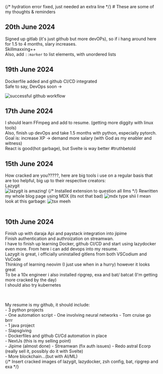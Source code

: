 
<Navbar />
{/* hydration error fixed, just needed an extra line */}
# These are some of my thoughts & reminders<br />

## 20th June 2024
Signed up gitlab (it's just github but more devOPs), so if i hang around here for 1.5 to 4 months, slary increases.<br />
Skillmaxxing++<br />
Also, add `::marker` to list elements, with unordered lists
## 19th June 2024
Dockerfile added and github CI/CD integrated<br/>
Safe to say, DevOps soon -><br />

![successful github workflow](/thoughts/Screenshot_2024-06-19_21_09_05.png)
## 17th June 2024
I should learn FFmpeg and add to resume. (getting more diggity with linux tools)<br />
Also, finish up devOps and take 1.5 months with python, especially pytorch.<br />
Goal is: increase XP -> demand more salary (with God as my enabler and witness)<br/>
React is good(hot garbage), but Svelte is way better #truthbetold<br />
## 15th June 2024
How cracked are you?????, here are big tools i use on a regular basis that are too helpful, big up to their respective creators:<br />
Lazygit<br/>
![lazygit is amazing!](/thoughts/Screenshot_2024-06-16_21_54_29.png)
{/* Installed extension to question all llms */}
Rewritten my whole blog page using MDX (its not that bad)
![mdx type shii](/thoughts/Screenshot_2024-06-17_09_23_06.png)
I mean look at this garbage:
![tsx meeh](/thoughts/Screenshot_2024-06-17_09_25_29.png)
<br /><br />

## 10th June 2024<br />
Finish up with daraja Api and paystack integration into jipime<br />
Finish authentication and authroization on streamwan.<br />
I have to finish up learning Docker, github CI/CD and start using lazydocker even more. From here i can add devops into my resume.<br />
Lazygit is great, i officially uninstalled gitlens from both VSCodium and VsCode<br />
Thinking of learning neovim (I just use when in a hurry) however it looks great<br />
To be a 10x engineer i also installed ripgrep, exa and bat/ batcat (I'm getting more cracked by the day)<br />
I should also try kubernetes<br /><br /><br />

My resume is my github, it should include:<br />
    - 3 python projects<br />
        - One automation script
        - One involving neural networks
        - Tom cruise go brrr<br/>
    - 1 java project<br />
        - Slapsgiving <br />
    - Dockerfiles and github CI/Cd automation in place<br />
    - NextJs (this is my selling point)<br />
        - Jipime (almost done)
        - Streamwan (fix auth issues)
        - Redo astral Ecorp (really sell it, possibly do it with Svelte)<br />
    - More blockchain...(but with AI/ML)<br />
{/* Insert cracked images of lazygit, lazydocker, zsh config, bat, ripgrep and exa */}
